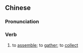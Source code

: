 ==Chinese==
{{zh-forms|s=齐集}}

===Pronunciation===
{{zh-pron
|m=qíjí
|c=cai4 zaap6
|mn=kh,qz,xm,zz:chê-chi̍p/tp:chôe-chi̍p
|cat=v
}}

===Verb===
{{zh-verb}}

# to [[assemble]]; to [[gather]]; to [[collect]]